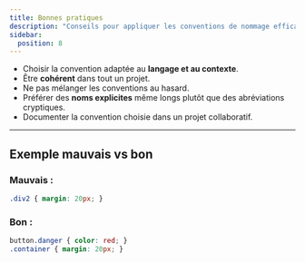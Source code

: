 ```yaml
---
title: Bonnes pratiques
description: "Conseils pour appliquer les conventions de nommage efficacement."
sidebar:
  position: 8
---
```


- Choisir la convention adaptée au **langage et au contexte**.  
- Être **cohérent** dans tout un projet.  
- Ne pas mélanger les conventions au hasard.  
- Préférer des **noms explicites** même longs plutôt que des abréviations cryptiques.  
- Documenter la convention choisie dans un projet collaboratif.  

---

## Exemple mauvais vs bon

### Mauvais :
```css
.div2 { margin: 20px; }
```

### Bon :
```css
button.danger { color: red; }
.container { margin: 20px; }
```
